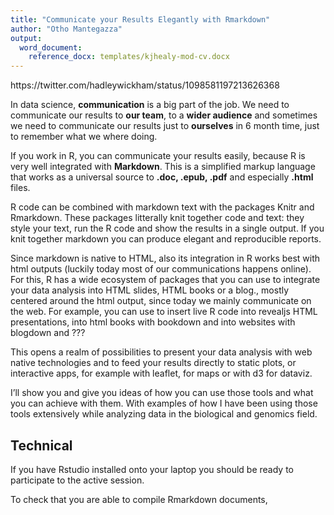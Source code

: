 ```yaml
---
title: "Communicate your Results Elegantly with Rmarkdown"
author: "Otho Mantegazza"
output:
  word_document:
    reference_docx: templates/kjhealy-mod-cv.docx
---
```


https://twitter.com/hadleywickham/status/1098581197213626368

In data science, **communication** is a big part of the job. We need to communicate our results to **our team**, to a **wider audience** and sometimes we need to communicate our results just to **ourselves** in 6 month time, just to remember what we where doing.

If you work in R, you can communicate your results easily, because R is very well integrated with **Markdown**. This is a simplified markup language that works as a universal source to **.doc, .epub, .pdf** and especially **.html** files.

R code can be combined with markdown text with the packages Knitr and Rmarkdown. These packages litterally knit together code and text: they style your text, run the R code and show the results in a single output. If you knit together  markdown you can produce elegant and reproducible reports.

Since markdown is native to HTML, also its integration in R works best with html outputs (luckily today most of our communications happens online). For this, R has a wide ecosystem of packages that you can use to integrate your data analysis into HTML slides, HTML books or a blog., mostly centered around the html output, since today we mainly communicate on the web. For example, you can use to insert live R code into revealjs HTML presentations, into html books with bookdown and into websites with blogdown and ???

This opens a realm of possibilities to present your data analysis with web native technologies and to feed your results directly to static plots, or interactive apps, for example with leaflet, for maps or with d3 for dataviz.

I'll show you and give you ideas of how you can use those tools and what you can achieve with them. With examples of how I have been using those tools extensively while analyzing data in the biological and genomics field.

## Technical

If you have Rstudio installed onto your laptop you should be ready to participate to the active session.

To check that you are able to compile Rmarkdown documents, 